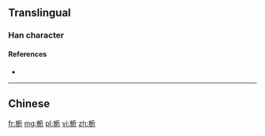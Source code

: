 {{also|梔}}
==Translingual==

===Han character===
{{Han char|rn=75|rad=木|as=05|sn=9|four=|canj=DHMU,XDHMU|ids=⿰木卮}}

====References====
* {{Han ref|kx=0521.121|dkj=14682|hdz=21186.010|uh=6800|ud=26624}}

----

==Chinese==
{{zh-see|梔}}

[[fr:栀]]
[[mg:栀]]
[[pl:栀]]
[[vi:栀]]
[[zh:栀]]